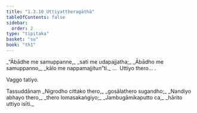```yaml
---
title: "1.3.10 Uttiyattheragāthā"
tableOfContents: false
sidebar:
  order: 2
type: "tipitaka"
basket: "su"
book: "th1"
---
```



<DynamicBreadcrumb />

<Division number="30" book="th1" bookNo="19" page="226">

<Paragraph number="68" type="verses" book="th1">
_“Ābādhe me samuppanne,_  
_sati me udapajjatha;_  
_Ābādho me samuppanno,_  
_kālo me nappamajjitun”ti._  


</Paragraph>
</Division>

<Paragraph number="69" type="center" book="th1">
…  Uttiyo thero… .

  
Vaggo tatiyo.



</Paragraph>

<Paragraph number="70" type="center" book="th1">
Tassuddānaṃ


</Paragraph>

<Paragraph number="71" type="verses" book="th1">
_Nigrodho cittako thero,_  
_gosālathero sugandho;_  
_Nandiyo abhayo thero,_  
_thero lomasakaṅgiyo;_  
_Jambugāmikaputto ca,_  
_hārito uttiyo isīti._
</Paragraph>